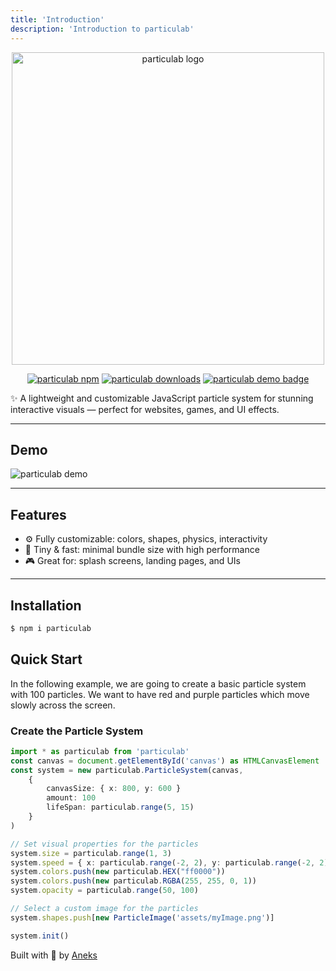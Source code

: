 ```yaml
---
title: 'Introduction'
description: 'Introduction to particulab'
---
```


<div align="center">
    <a href="https://particulab.vercel.app">
        <picture>
            <source media="(prefers-color-scheme: dark)" srcset="https://particulab.vercel.app/_astro/logo.BdmdAPAp.png"/>
            <source media="(prefers-color-scheme: light)" srcset="https://particulab.vercel.app/_astro/logo-light.DbNBGWNZ.png"/>
            <img alt="particulab logo" src="https://particulab.vercel.app/_astro/logo.BdmdAPAp.png" width="500"/>
        </picture>
    </a>
    <br/>
    <p>
    	<a href="https://www.npmjs.com/package/particulab"><img src="https://img.shields.io/npm/v/particulab.svg" alt="particulab npm" /></a>
        <a href="https://www.npmjs.com/package/particulab"><img src="https://img.shields.io/npm/dt/particulab?color=brightgreen" alt="particulab downloads" /></a>
        <a href="https://particulab.vercel.app"><img src="https://img.shields.io/badge/Demo-Live-blue" alt="particulab demo badge" /></a>
    </p>
</div>

✨ A lightweight and customizable JavaScript particle system for stunning interactive visuals — perfect for websites, games, and UI effects.

---

## Demo

<img src="https://particulab.vercel.app/images/demo.gif" alt="particulab demo"/>

---

## Features

- ⚙️ Fully customizable: colors, shapes, physics, interactivity
- 🧠 Tiny & fast: minimal bundle size with high performance
- 🎮 Great for: splash screens, landing pages, and UIs

---

## Installation

```sh
$ npm i particulab
```

## Quick Start

In the following example, we are going to create a basic particle system with 100 particles. We want to have red and purple particles which move slowly across the screen.

### Create the Particle System
```ts
import * as particulab from 'particulab'
const canvas = document.getElementById('canvas') as HTMLCanvasElement
const system = new particulab.ParticleSystem(canvas, 
    {
        canvasSize: { x: 800, y: 600 }
        amount: 100
        lifeSpan: particulab.range(5, 15)
    }
)

// Set visual properties for the particles
system.size = particulab.range(1, 3)
system.speed = { x: particulab.range(-2, 2), y: particulab.range(-2, 2) }
system.colors.push(new particulab.HEX("ff0000"))
system.colors.push(new particulab.RGBA(255, 255, 0, 1))
system.opacity = particulab.range(50, 100)

// Select a custom image for the particles
system.shapes.push[new ParticleImage('assets/myImage.png')]

system.init()
```

Built with 🩵 by [Aneks](https://github.com/Aneks1)